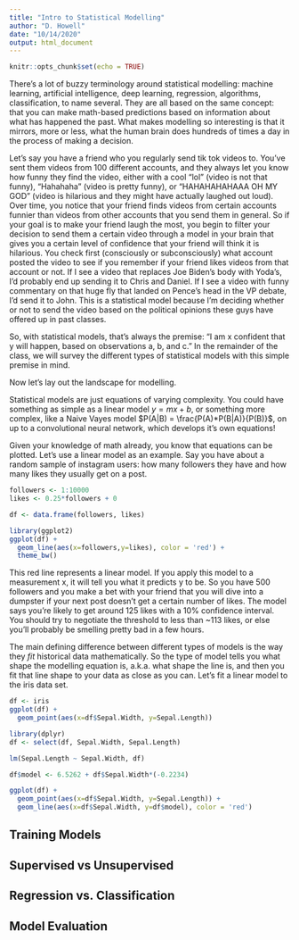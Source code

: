 ```yaml
---
title: "Intro to Statistical Modelling"
author: "D. Howell"
date: "10/14/2020"
output: html_document
---
```


```r
knitr::opts_chunk$set(echo = TRUE)
```

There's a lot of buzzy terminology around statistical modelling: machine learning, artificial intelligence, deep learning, regression, algorithms, classification, to name several. They are all based on the same concept: that you can make math-based predictions based on information about what has happened the past. What makes modelling so interesting is that it mirrors, more or less, what the human brain does hundreds of times a day in the process of making a decision. 

Let's say you have a friend who you regularly send tik tok videos to. You've sent them videos from 100 different accounts, and they always let you know how funny they find the video, either with a cool "lol" (video is not that funny), "Hahahaha" (video is pretty funny), or "HAHAHAHAHAAA OH MY GOD" (video is hilarious and they might have actually laughed out loud). Over time, you notice that your friend finds videos from certain accounts funnier than videos from other accounts that you send them in general. So if your goal is to make your friend laugh the most, you begin to filter your decision to send them a certain video through a model in your brain that gives you a certain level of confidence that your friend will think it is hilarious. You check first (consciously or subconsciously) what account posted the video to see if you remember if your friend likes videos from that account or not. If I see a video that replaces Joe Biden's body with Yoda's, I'd probably end up sending it to Chris and Daniel. If I see a video with funny commentary on that huge fly that landed on Pence's head in the VP debate, I'd send it to John. This is a statistical model because I'm deciding whether or not to send the video based on the political opinions these guys have offered up in past classes. 

So, with statistical models, that's always the premise: "I am x confident that y will happen, based on observations a, b, and c." In the remainder of the class, we will survey the different types of statistical models with this simple premise in mind. 

Now let's lay out the landscape for modelling. 

Statistical models are just equations of varying complexity. You could have something as simple as a linear model $y=mx+b$, or something more complex, like a Naive Vayes model $P(A|B) = \frac{P(A)*P(B|A)}{P(B)}$, on up to a convolutional neural network, which develops it's own equations! 

Given your knowledge of math already, you know that equations can be plotted. Let's use a linear model as an example. Say you have about a random sample of instagram users: how many followers they have and how many likes they usually get on a post. 

```r
followers <- 1:10000
likes <- 0.25*followers + 0

df <- data.frame(followers, likes)

library(ggplot2)
ggplot(df) + 
  geom_line(aes(x=followers,y=likes), color = 'red') + 
  theme_bw()

```

This red line represents a linear model. If you apply this model to a measurement x, it will tell you what it predicts y to be. So you have 500 followers and you make a bet with your friend that you will dive into a dumpster if your next post doesn't get a certain number of likes. The model says you're likely to get around 125 likes with a 10% confidence interval. You should try to negotiate the threshold to less than ~113 likes, or else you'll probably be smelling pretty bad in a few hours. 

The main defining difference between different types of models is the way they *fit* historical data mathematically. So the type of model tells you what shape the modelling equation is, a.k.a. what shape the line is, and then you fit that line shape to your data as close as you can. Let's fit a linear model to the iris data set. 

```r

df <- iris
ggplot(df) +
  geom_point(aes(x=df$Sepal.Width, y=Sepal.Length))

library(dplyr)
df <- select(df, Sepal.Width, Sepal.Length)

lm(Sepal.Length ~ Sepal.Width, df)

df$model <- 6.5262 + df$Sepal.Width*(-0.2234)

ggplot(df) +
  geom_point(aes(x=df$Sepal.Width, y=Sepal.Length)) + 
  geom_line(aes(x=df$Sepal.Width, y=df$model), color = 'red')

```

## Training Models

## Supervised vs Unsupervised

## Regression vs. Classification

## Model Evaluation

